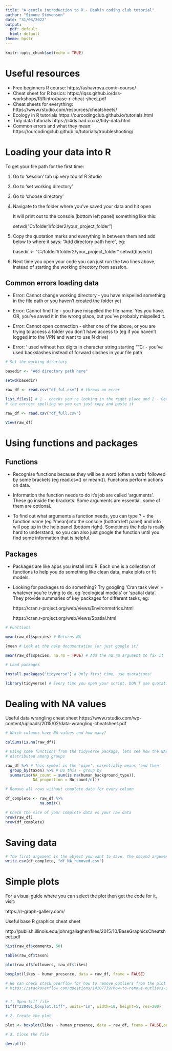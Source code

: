 ```yaml
---
title: "A gentle introduction to R - Deakin coding club tutorial"
author: "Simone Stevenson"
date: "31/03/2022"
output:
  pdf: default
  html: default
theme: hpstr
---
```


```r

knitr::opts_chunk$set(echo = TRUE)

```

# Useful resources


- Free beginners R course: https://ashavrova.com/r-course/
- Cheat sheet for R basics: https://iqss.github.io/dss-workshops/R/Rintro/base-r-cheat-sheet.pdf 
- Cheat sheets for everything: https://www.rstudio.com/resources/cheatsheets/ 
- Ecology in R tutorials https://ourcodingclub.github.io/tutorials.html 
- Tidy data tutorials https://r4ds.had.co.nz/tidy-data.html
- Common errors and what they mean: https://ourcodingclub.github.io/tutorials/troubleshooting/ 


# Loading your data into R

To get your file path for the first time:

1. Go to 'session' tab up very top of R Studio
2. Go to 'set working directory'
3. Go to 'choose directory'
4. Navigate to the folder where you've saved your data and hit open

    It will print out to the console (bottom left panel) something like this:
    
    setwd("C:/folder1/folder2/your_project_folder")

5. Copy the quotation marks and everything in between them and add below to where
   it says: "Add directory path here", eg:

    basedir <- "C:/folder1/folder2/your_project_folder"
    setwd(basedir)
    
6. Next time you open your code you can just run the two lines above, instead of
   starting the working directory from session.


## Common errors loading data

- Error: Cannot change working directory - you have mispelled something in the file path
or you haven't created the folder yet

- Error: Cannot find file - you have mispelled the file name. Yes you have. OR, you've
saved it in the wrong place, but you've probably mispelled it.

- Error: Cannot open connection - either one of the above, or you are trying to access
a folder you don't have access to (eg if you haven't logged into the VPN and
want to use N drive)

- Error: '\U' used without hex digits in character string starting ""C:\U" - 
you've used backslashes instead of forward slashes in your file path


```r

# Set the working directory

basedir <- "Add directory path here"

setwd(basedir)

raw_df <- read.csv("df_ful.csv") # throws an error

list.files() # 1 - checks you're looking in the right place and 2 - Gets
# the correct spelling so you can just copy and paste it

raw_df <- read.csv("df_full.csv")

View(raw_df)

```

# Using functions and packages

## Functions

- Recognise functions because they will be a word (often a verb) followed by some
brackets (eg read.csv() or mean()). Functions perform actions on data.

- Information the function needs to do it's job are called 'arguments'. These
go inside the brackets. Some arguments are essential, some of them are optional.

- To find out what arguments a function needs, you can type ? + the function name
(eg ?mean)into the console (bottom left panel) and info will pop up in the help 
panel (bottom right). Sometimes the help is really hard to understand, so you can
also just google the function until you find some information that is helpful.


## Packages

- Packages are like apps you install into R. Each one is a collection of functions
to help you do something like clean data, make plots or fit models.

- Looking for packages to do something? Try googling 'Cran task view' + whatever
you're trying to do, eg 'ecological models' or 'spatial data'. They provide
summaries of key packages for different tasks, eg:

    https://cran.r-project.org/web/views/Environmetrics.html
    
    https://cran.r-project.org/web/views/Spatial.html


```r

# Functions

mean(raw_df$species) # Returns NA

?mean # Look at the help documentation (or just google it)

mean(raw_df$species, na.rm = TRUE) # Add the na.rm argument to fix it

# Load packages

install.packages("tidyverse") # Only first time, use quotations!

library(tidyverse) # Every time you open your script, DON'T use quotations!


```

# Dealing with NA values

Useful data wrangling cheat sheet
https://www.rstudio.com/wp-content/uploads/2015/02/data-wrangling-cheatsheet.pdf

```r

# Which columns have NA values and how many?

colSums(is.na(raw_df))

# Using some functions from the tidyverse package, lets see how the NAs are 
# distributed among groups

raw_df %>% # This symbol is the 'pipe', essentially means 'and then'
  group_by(taxon) %>% # Do this - group by
  summarise(NA_count = sum(is.na(human_background_type)),
            NA_proportion = NA_count/n())

# Remove all rows without complete data for every column

df_complete <- raw_df %>% 
               na.omit()

# Check the size of your complete data vs your raw data
nrow(raw_df)
nrow(df_complete)

```

# Saving data

```r

# The first argument is the object you want to save, the second argument is what you want to name the file
write.csv(df_complete, "df_NA_removed.csv")

```

# Simple plots

For a visual guide where you can select the plot then get the code for it,
visit:

https://r-graph-gallery.com/

Useful base R graphics cheat sheet

http://publish.illinois.edu/johnrgallagher/files/2015/10/BaseGraphicsCheatsheet.pdf

```r

hist(raw_df$comments, 50)

table(raw_df$taxon)

plot(raw_df$followers, raw_df$likes)

boxplot(likes ~ human_presence, data = raw_df, frame = FALSE)

# We can check stack overflow for how to remove outliers from the plot
# https://stackoverflow.com/questions/14207739/how-to-remove-outliers-in-boxplot-in-r


# 1. Open tiff file
tiff("220401_boxplot.tiff", units="in", width=10, height=5, res=200)

# 2. Create the plot

plot <- boxplot(likes ~ human_presence, data = raw_df, frame = FALSE,outline=FALSE) # Add outline argument to remove outliers

# 3. Close the file

dev.off()

```









